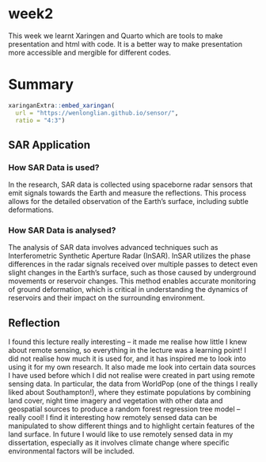 
# week2

  This week we learnt Xaringen and Quarto which are tools to make presentation and html with code. It is a better way to make presentation more accessible and mergible for different codes.

# Summary

```r
xaringanExtra::embed_xaringan(
  url = "https://wenlonglian.github.io/sensor/",
  ratio = "4:3")

```



## SAR Application

### How SAR Data is used?

In the research, SAR data is collected using spaceborne radar sensors that emit signals towards the Earth and measure the reflections. This process allows for the detailed observation of the Earth's surface, including subtle deformations.

### How SAR Data is analysed?

The analysis of SAR data involves advanced techniques such as Interferometric Synthetic Aperture Radar (InSAR). InSAR utilizes the phase differences in the radar signals received over multiple passes to detect even slight changes in the Earth's surface, such as those caused by underground movements or reservoir changes. This method enables accurate monitoring of ground deformation, which is critical in understanding the dynamics of reservoirs and their impact on the surrounding environment.


## Reflection
I found this lecture really interesting – it made me realise how little I knew about remote sensing, so everything in the lecture was a learning point! I did not realise how much it is used for, and it has inspired me to look into using it for my own research. It also made me look into certain data sources I have used before which I did not realise were created in part using remote sensing data. In particular, the data from WorldPop (one of the things I really liked about Southampton!), where they estimate populations by combining land cover, night time imagery and vegetation with other data and geospatial sources to produce a random forest regression tree model – really cool! I find it interesting how remotely sensed data can be manipulated to show different things and to highlight certain features of the land surface. In future I would like to use remotely sensed data in my dissertation, especially as it involves climate change where specific environmental factors will be included.
